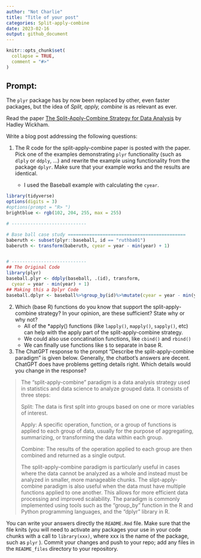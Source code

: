 ```yaml
---
author: "Not Charlie"
title: "Title of your post"
categories: Split-apply-combine
date: 2023-02-16
output: github_document
---
```


<!-- README.md is generated from README.Rmd. Please edit that file -->

```r
knitr::opts_chunk$set(
  collapse = TRUE,
  comment = "#>"
)
```

## Prompt:

The `plyr` package has by now been replaced by other, even faster
packages, but the idea of *Split, apply, combine* is as relevant as
ever.

Read the paper [The Split-Apply-Combine Strategy for Data
Analysis](https://www.jstatsoft.org/article/view/v040i01) by Hadley
Wickham.

Write a blog post addressing the following questions:

1.  The R code for the split-apply-combine paper is posted with the
    paper. Pick one of the examples demonstrating `plyr` functionality
    (such as `dlply` or `ddply`, ...) and rewrite the example using
    functionality from the package `dplyr`. Make sure that your example
    works and the results are identical.
    
    - I used the Baseball example with calculating the `cyear`.
    
```r
library(tidyverse)
options(digits = 3)
#options(prompt = "R> ")
brightblue <- rgb(102, 204, 255, max = 255)

# ----------------------------

# Base ball case study ============================================
baberuth <- subset(plyr::baseball, id == "ruthba01")
baberuth <- transform(baberuth, cyear = year - min(year) + 1)


# ----------------------------
## The Original Code
library(plyr)
baseball.plyr <- ddply(baseball, .(id), transform, 
  cyear = year - min(year) + 1)
## Making this a Dplyr Code
baseball.dplyr <- baseball%>%group_by(id)%>%mutate(cyear = year - min(year) + 1)
```


2.  Which (base R) functions do you know that support the
    split-apply-combine strategy? In your opinion, are these sufficient?
    State why or why not?
    - All of the *apply() functions (like `lapply()`, `mapply()`, `sapply()`, etc) can help with the apply part of the split-apply-combine strategy.
    - We could also use concatination functions, like `cbind()` and `rbind()`
    - We can finally use functions like `$` to separate in base R.


3. The ChatGPT response to the prompt "Describe the split-apply-combine paradigm" is given below. Generally, the chatbot's answers are decent. ChatGPT does have problems getting details right. Which details would you change in the response? 

    
>    The "split-apply-combine" paradigm is a data analysis strategy used in statistics and data science to analyze grouped data. It consists of three steps:
>
>    Split: The data is first split into groups based on one or more variables of interest.
>
>    Apply: A specific operation, function, or a group of functions is applied to each group of data, usually for the purpose of aggregating, summarizing, or transforming the data within each group.
>
> Combine: The results of the operation applied to each group are then combined and returned as a single output.
>
> The split-apply-combine paradigm is particularly useful in cases where the data cannot be analyzed as a whole and instead must be analyzed in smaller, more manageable chunks. The slipt-apply-combine paradigm is also useful when the data must have multiple functions applied to one another. This allows for more efficient data processing and improved scalability. The paradigm is commonly implemented using tools such as the "group_by" function in the R and Python programming languages, and the "dplyr" library in R.


You can write your answers directly the `README.Rmd` file. 
Make sure that the file knits (you will need to activate any packages your use in your code chunks with a call to `library(xxx)`, where xxx is the name of the package, such as `plyr` ).
Commit your changes and push to your repo;  add any files in the `README_files` directory to your repository. 

